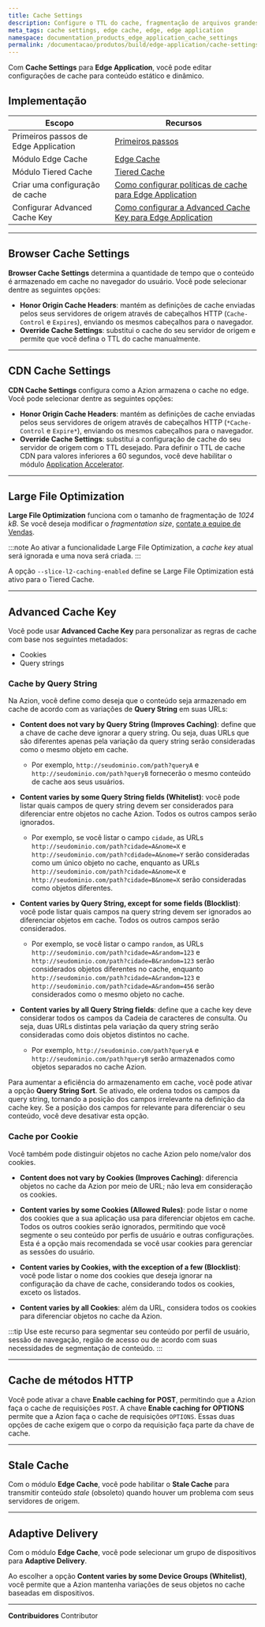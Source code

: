 ```yaml
---
title: Cache Settings
description: Configure o TTL do cache, fragmentação de arquivos grandes, entrega adaptável e regras de cache para sua aplicação.
meta_tags: cache settings, edge cache, edge, edge application
namespace: documentation_products_edge_application_cache_settings
permalink: /documentacao/produtos/build/edge-application/cache-settings/
---
```


Com **Cache Settings** para **Edge Application**, você pode editar configurações de cache para conteúdo estático e dinâmico.

## Implementação

| Escopo | Recursos |
| --- | --- |
| Primeiros passos de Edge Application | [Primeiros passos](/pt-br/documentacao/produtos/build/edge-application/primeiros-passos/) |
| Módulo Edge Cache | [Edge Cache](/pt-br/documentacao/produtos/build/edge-application/edge-cache/) |
| Módulo Tiered Cache | [Tiered Cache](/pt-br/documentacao/produtos/build/edge-application/tiered-cache/) |
| Criar uma configuração de cache | [Como configurar políticas de cache para Edge Application](/pt-br/documentacao/produtos/guias/cache-settings/) |
| Configurar Advanced Cache Key | [Como configurar a Advanced Cache Key para Edge Application](/pt-br/documentacao/produtos/guias/advanced-cache-key/) |

---

## Browser Cache Settings

**Browser Cache Settings** determina a quantidade de tempo que o conteúdo é armazenado em cache no navegador do usuário. Você pode selecionar dentre as seguintes opções:

- **Honor Origin Cache Headers**: mantém as definições de cache enviadas pelos seus servidores de origem através de cabeçalhos HTTP (`Cache-Control` e `Expires`), enviando os mesmos cabeçalhos para o navegador.
- **Override Cache Settings**: substitui o cache do seu servidor de origem e permite que você defina o TTL do cache manualmente.

---

## CDN Cache Settings

**CDN Cache Settings** configura como a Azion armazena o cache no edge. Você pode selecionar dentre as seguintes opções:

- **Honor Origin Cache Headers**: mantém as definições de cache enviadas pelos seus servidores de origem através de cabeçalhos HTTP (`*Cache-Control` e `Expire*`), enviando os mesmos cabeçalhos para o navegador.
- **Override Cache Settings**: substitui a configuração de cache do seu servidor de origem com o TTL desejado. Para definir o TTL de cache CDN para valores inferiores a 60 segundos, você deve habilitar o módulo [Application Accelerator](/pt-br/documentacao/produtos/build/edge-application/application-accelerator/).

---

## Large File Optimization

**Large File Optimization** funciona com o tamanho de fragmentação de *1024 kB*. Se você deseja modificar o *fragmentation size*, [contate a equipe de Vendas](https://www.azion.com/pt-br/contate-vendas/).

<LinkButton outlined link="/pt-br/documentacao/produtos/build/edge-application/edge-cache/#large-file-optimization" label="Saiba mais sobre Large File Optimization" />

:::note
Ao ativar a funcionalidade Large File Optimization, a *cache key* atual será ignorada e uma nova será criada.
:::

A opção `--slice-l2-caching-enabled` define se Large File Optimization está ativo para o Tiered Cache.

<LinkButton outlined link="/ppt-br/documentacao/produtos/build/edge-application/tiered-cache/" label="Saiba mais sobre Tiered Cache" />

---

## Advanced Cache Key

Você pode usar **Advanced Cache Key** para personalizar as regras de cache com base nos seguintes metadados:

- Cookies
- Query strings

### Cache by Query String

Na Azion, você define como deseja que o conteúdo seja armazenado em cache de acordo com as variações de **Query String** em suas URLs:

- **Content does not vary by Query String (Improves Caching)**: define que a chave de cache deve ignorar a query string. Ou seja, duas URLs que são diferentes apenas pela variação da query string serão consideradas como o mesmo objeto em cache. 
  - Por exemplo, `http://seudominio.com/path?queryA` e `http://seudominio.com/path?queryB` fornecerão o mesmo conteúdo de cache aos seus usuários.

- **Content varies by some Query String fields (Whitelist)**: você pode listar quais campos de query string devem ser considerados para diferenciar entre objetos no cache Azion. Todos os outros campos serão ignorados. 
  - Por exemplo, se você listar o campo `cidade`, as URLs `http://seudominio.com/path?cidade=A&nome=X` e `http://seudominio.com/path?cdidade=A&nome=Y` serão consideradas como um único objeto no cache, enquanto as URLs `http://seudominio.com/path?cidade=A&nome=X` e `http://seudominio.com/path?cidade=B&nome=X` serão consideradas como objetos diferentes.

- **Content varies by Query String, except for some fields (Blocklist)**: você pode listar quais campos na query string devem ser ignorados ao diferenciar objetos em cache. Todos os outros campos serão considerados. 
  - Por exemplo, se você listar o campo `random`, as URLs `http://seudominio.com/path?cidade=A&random=123` e `http://seudominio.com/path?cidade=B&random=123` serão considerados objetos diferentes no cache, enquanto `http://seudominio.com/path?cidade=A&random=123` e `http://seudominio.com/path?cidade=A&random=456` serão considerados como o mesmo objeto no cache.

- **Content varies by all Query String fields**: define que a cache key deve considerar todos os campos da Cadeia de caracteres de consulta. Ou seja, duas URLs distintas pela variação da query string serão consideradas como dois objetos distintos no cache. 
  - Por exemplo, `http://seudominio.com/path?queryA` e `http://seudominio.com/path?queryB` serão armazenados como objetos separados no cache Azion.

Para aumentar a eficiência do armazenamento em cache, você pode ativar a opção **Query String Sort**. Se ativado, ele ordena todos os campos da query string, tornando a posição dos campos irrelevante na definição da cache key. Se a posição dos campos for relevante para diferenciar o seu conteúdo, você deve desativar esta opção.

### Cache por Cookie

Você também pode distinguir objetos no cache Azion pelo nome/valor dos cookies.

- **Content does not vary by Cookies (Improves Caching)**: diferencia objetos no cache da Azion por meio de URL; não leva em consideração os cookies.

- **Content varies by some Cookies (Allowed Rules)**: pode listar o nome dos cookies que a sua aplicação usa para diferenciar objetos em cache. Todos os outros cookies serão ignorados, permitindo que você segmente o seu conteúdo por perfis de usuário e outras configurações. Esta é a opção mais recomendada se você usar cookies para gerenciar as sessões do usuário.

- **Content varies by Cookies, with the exception of a few (Blocklist)**: você pode listar o nome dos cookies que deseja ignorar na configuração da chave de cache, considerando todos os cookies, exceto os listados.

- **Content varies by all Cookies**: além da URL, considera todos os cookies para diferenciar objetos no cache da Azion.

:::tip
Use este recurso para segmentar seu conteúdo por perfil de usuário, sessão de navegação, região de acesso ou de acordo com suas necessidades de segmentação de conteúdo.
:::

---

## Cache de métodos HTTP

Você pode ativar a chave **Enable caching for POST**, permitindo que a Azion faça o cache de requisições `POST`. A chave **Enable caching for OPTIONS** permite que a Azion faça o cache de requisições `OPTIONS`. Essas duas opções de cache exigem que o corpo da requisição faça parte da chave de cache.

---

## Stale Cache

Com o módulo **Edge Cache**, você pode habilitar o **Stale Cache** para transmitir conteúdo *stale* (obsoleto) quando houver um problema com seus servidores de origem.

<LinkButton outlined link="/pt-br/documentacao/produtos/build/edge-application/edge-cache/#stale-cache" label="Saiba mais sobre stale cache" />

---

## Adaptive Delivery

Com o módulo **Edge Cache**, você pode selecionar um grupo de dispositivos para **Adaptive Delivery**.

Ao escolher a opção **Content varies by some Device Groups (Whitelist)**, você permite que a Azion mantenha variações de seus objetos no cache baseadas em dispositivos.

<LinkButton outlined link="/pt-br/documentacao/produtos/build/edge-application/device-groups/" label="Saiba mais sobre Device Groups" />




---


**Contribuidores** <ContributorList>Contributor</ContributorList>
